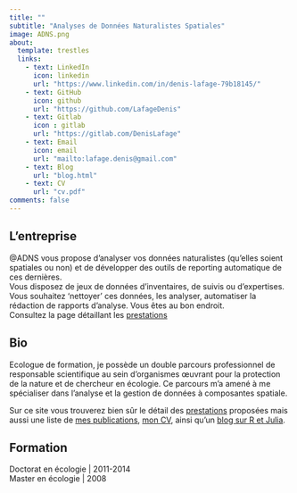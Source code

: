 ```yaml
---
title: ""
subtitle: "Analyses de Données Naturalistes Spatiales"
image: ADNS.png
about:
  template: trestles
  links:
    - text: LinkedIn
      icon: linkedin
      url: "https://www.linkedin.com/in/denis-lafage-79b18145/"
    - text: GitHub
      icon: github
      url: "https://github.com/LafageDenis"
    - text: Gitlab
      icon : gitlab
      url: "https://gitlab.com/DenisLafage"
    - text: Email
      icon: email 
      url: "mailto:lafage.denis@gmail.com"
    - text: Blog
      url: "blog.html"
    - text: CV
      url: "cv.pdf"
comments: false
---
```


::: column-page
## L'entreprise

@ADNS vous propose d'analyser vos données naturalistes (qu'elles soient spatiales ou non) et de développer des outils de reporting automatique de ces dernières.\
Vous disposez de jeux de données d'inventaires, de suivis ou d'expertises. Vous souhaitez 'nettoyer' ces données, les analyser, automatiser la rédaction de rapports d'analyse. Vous êtes au bon endroit.\
Consultez la page détaillant les [prestations](prestations)\

## Bio

Ecologue de formation, je possède un double parcours professionnel de responsable scientifique au sein d'organismes œuvrant pour la protection de la nature et de chercheur en écologie. Ce parcours m'a amené à me spécialiser dans l'analyse et la gestion de données à composantes spatiale.

Sur ce site vous trouverez bien sûr le détail des [prestations](prestations.qmd) proposées mais aussi une liste de [mes publications](papers), [mon CV](cv.pdf), ainsi qu'un [blog sur R et Julia](blog.html).

<p>

</p>

## Formation

Doctorat en écologie \| 2011-2014\
Master en écologie \| 2008

<p>

</p>
:::
